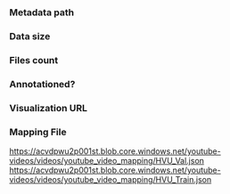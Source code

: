 ### Metadata path

### Data size

### Files count

### Annotationed?

### Visualization URL

### Mapping File

https://acvdpwu2p001st.blob.core.windows.net/youtube-videos/videos/youtube_video_mapping/HVU_Val.json
https://acvdpwu2p001st.blob.core.windows.net/youtube-videos/videos/youtube_video_mapping/HVU_Train.json